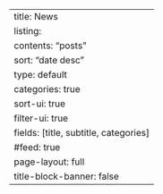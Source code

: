 ---
title: News
listing: 
  contents: "posts"
  sort: "date desc"
  type: default
  categories: true
  sort-ui: true
  filter-ui: true
  fields: [title, subtitle, categories]
  #feed: true
page-layout: full
title-block-banner: false
---